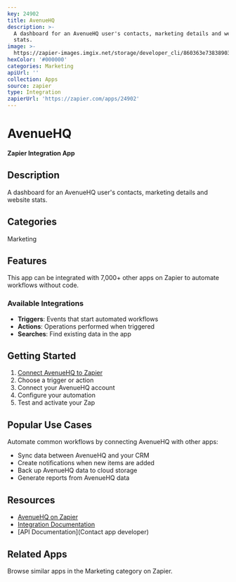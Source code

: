 ```yaml
---
key: 24902
title: AvenueHQ
description: >-
  A dashboard for an AvenueHQ user's contacts, marketing details and website
  stats.
image: >-
  https://zapier-images.imgix.net/storage/developer_cli/860363e738389030f282d06a3d459680.png?auto=format%2Ccompress&ixlib=python-3.0.0&q=50
hexColor: '#000000'
categories: Marketing
apiUrl: ''
collection: Apps
source: zapier
type: Integration
zapierUrl: 'https://zapier.com/apps/24902'
---
```

# AvenueHQ

**Zapier Integration App**

## Description

A dashboard for an AvenueHQ user's contacts, marketing details and website stats.

## Categories

Marketing

## Features

This app can be integrated with 7,000+ other apps on Zapier to automate workflows without code.

### Available Integrations

- **Triggers**: Events that start automated workflows
- **Actions**: Operations performed when triggered
- **Searches**: Find existing data in the app

## Getting Started

1. [Connect AvenueHQ to Zapier](https://zapier.com/apps/24902)
2. Choose a trigger or action
3. Connect your AvenueHQ account
4. Configure your automation
5. Test and activate your Zap

## Popular Use Cases

Automate common workflows by connecting AvenueHQ with other apps:

- Sync data between AvenueHQ and your CRM
- Create notifications when new items are added
- Back up AvenueHQ data to cloud storage
- Generate reports from AvenueHQ data

## Resources

- [AvenueHQ on Zapier](https://zapier.com/apps/24902)
- [Integration Documentation](https://zapier.com/apps/24902/integrations)
- [API Documentation](Contact app developer)

## Related Apps

Browse similar apps in the Marketing category on Zapier.
